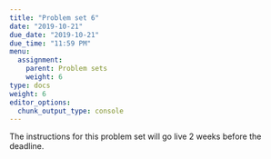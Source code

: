 ```yaml
---
title: "Problem set 6"
date: "2019-10-21"
due_date: "2019-10-21"
due_time: "11:59 PM"
menu:
  assignment:
    parent: Problem sets
    weight: 6
type: docs
weight: 6
editor_options: 
  chunk_output_type: console
---
```


The instructions for this problem set will go live 2 weeks before the deadline.
